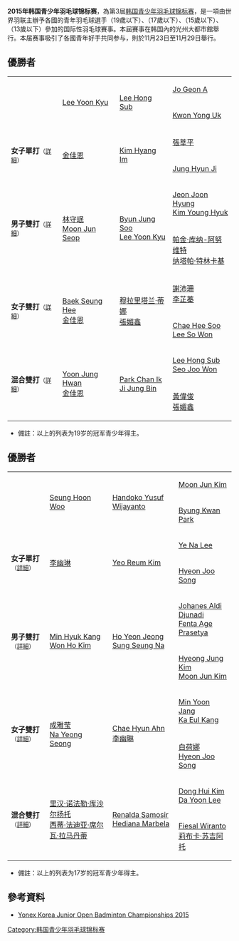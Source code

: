 {{noteTA|G1=Badminton}}
{{infobox badminton event
|name           = 2015年韩国青少年羽毛球锦标赛
|image          = 
|size           = 
|caption        = 
|dates          = 2015年11月23日－11月29日
|number_edition = 第3屆
|level          = 
|prize_money    =
|location       = {{KOR}}[[光州|光州]][[大都市|大都市]]
|venue          = 
|previous       = 2014年韩国青少年羽毛球锦标赛
|next           = 2016年韩国青少年羽毛球锦标赛
}}
'''2015年韩国青少年羽毛球锦标赛'''，為第3屆[[韩国青少年羽毛球锦标赛|韩国青少年羽毛球锦标赛]]，是一項由世界羽联主辦予各國的青年羽毛球選手（19歲以下）、（17歲以下）、（15歲以下）、（13歲以下）參加的国际性羽毛球賽事。本屆賽事在韩国內的光州大都市館舉行。本届赛事吸引了各國青年好手共同参与，則於11月23日至11月29日舉行。

== 優勝者 ==
{| {{MedalistTable|type=項目|columns=1|labelwidth=100px|style=font-size:small;}}
|-
|rowspan=2|{{nowrap|'''男子單打'''<small>（[[#男子單打|詳細]]）</small>}}
|rowspan=2| {{flagicon|KOR}} [[Lee_Yoon_Kyu|Lee Yoon Kyu]]
|rowspan=2| {{flagicon|KOR}} [[Lee_Hong_Sub|Lee Hong Sub]]
|rowspan=1| {{flagicon|KOR}} [[Jo_Geon_A|Jo Geon A]]
|-
|{{flagicon|KOR}} [[Kwon_Yong_Uk|Kwon Yong Uk]]
|-
|rowspan=2|'''女子單打'''<small>（[[#女子單打|詳細]]）</small>
|rowspan=2| {{flagicon|KOR}} [[金佳恩_(羽毛球運動員)|金佳恩]]
|rowspan=2| {{flagicon|KOR}} [[Kim_Hyang_Im|Kim Hyang Im]]
|rowspan=1| {{flagicon|TPE}} [[張莘平|張莘平]]
|-
|{{flagicon|KOR}} [[Jung_Hyun_Ji|Jung Hyun Ji]]
|-
|rowspan=2|'''男子雙打'''<small>（[[#男子雙打|詳細]]）</small>
|rowspan=2|{{flagicon|KOR}} [[林守珉|林守珉]]<br/>{{flagicon|KOR}} [[Moon_Jun_Seop|Moon Jun Seop]]
|rowspan=2|{{flagicon|KOR}} [[Byun_Jung_Soo|Byun Jung Soo]]<br/>{{flagicon|KOR}} [[Lee_Yoon_Kyu|Lee Yoon Kyu]]
|rowspan=1|{{flagicon|KOR}} [[Jeon_Joon_Hyung|Jeon Joon Hyung]]<br/>{{flagicon|KOR}} [[Kim_Young_Hyuk|Kim Young Hyuk]]
|-
|{{flagicon|THA}} [[帕金·库纳-阿努维特|帕金·库纳-阿努维特]]<br/>{{flagicon|THA}} [[纳塔帕·特林卡基|纳塔帕·特林卡基]]
|-
|rowspan=2|'''女子雙打'''<small>（[[#女子雙打|詳細]]）</small>
|rowspan=2|{{flagicon|KOR}} [[Baek_Seung_Hee|Baek Seung Hee]]<br/>{{flagicon|KOR}} [[金佳恩_(羽毛球運動員)|金佳恩]]
|rowspan=2|{{flagicon|MAS}} [[穆拉里塔兰·蒂娜|穆拉里塔兰·蒂娜]]<br/>{{flagicon|MAS}} [[張媚鑫|張媚鑫]]
|rowspan=1|{{flagicon|TPE}} [[謝沛珊|謝沛珊]]<br/>{{flagicon|TPE}} [[李芷蓁|李芷蓁]]
|-
|{{flagicon|KOR}} [[Chae_Hee_Soo|Chae Hee Soo]]<br/>{{flagicon|KOR}} [[Lee_So_Won|Lee So Won]]
|-
|rowspan=2|'''混合雙打'''<small>（[[#混合雙打|詳細]]）</small>
|rowspan=2|{{flagicon|KOR}} [[Yoon_Jung_Hwan|Yoon Jung Hwan]]<br/>{{flagicon|KOR}} [[金佳恩_(羽毛球運動員)|金佳恩]]
|rowspan=2|{{flagicon|KOR}} [[Park_Chan_Ik|Park Chan Ik]]<br/>{{flagicon|KOR}} [[Ji_Jung_Bin|Ji Jung Bin]]
|rowspan=1|{{flagicon|KOR}} [[Lee_Hong_Sub|Lee Hong Sub]]<br/>{{flagicon|KOR}} [[Seo_Joo_Won|Seo Joo Won]]
|-
|{{flagicon|MAS}} [[黃偉俊|黃偉俊]]<br/>{{flagicon|MAS}} [[張媚鑫|張媚鑫]]
|}
*備註：以上的列表为19岁的冠军青少年得主。

== 優勝者 ==
{| {{MedalistTable|type=項目|columns=1|labelwidth=100px|style=font-size:small;}}
|-
|rowspan=2|{{nowrap|'''男子單打'''<small>（[[#男子單打|詳細]]）</small>}}
|rowspan=2| {{flagicon|KOR}} [[Seung_Hoon_Woo|Seung Hoon Woo]]
|rowspan=2| {{flagicon|INA}} [[Handoko_Yusuf_Wijayanto|Handoko Yusuf Wijayanto]]
|rowspan=1| {{flagicon|KOR}} [[Moon_Jun_Kim|Moon Jun Kim]]
|-
|{{flagicon|KOR}} [[Byung_Kwan_Park|Byung Kwan Park]]
|-
|rowspan=2|'''女子單打'''<small>（[[#女子單打|詳細]]）</small>
|rowspan=2| {{flagicon|KOR}} [[李幽琳|李幽琳]]
|rowspan=2| {{flagicon|KOR}} [[Yeo_Reum_Kim|Yeo Reum Kim]]
|rowspan=1| {{flagicon|KOR}} [[Ye_Na_Lee|Ye Na Lee]]
|-
|{{flagicon|KOR}} [[Hyeon_Joo_Song|Hyeon Joo Song]]
|-
|rowspan=2|'''男子雙打'''<small>（[[#男子雙打|詳細]]）</small>
|rowspan=2|{{flagicon|KOR}} [[Min_Hyuk_Kang|Min Hyuk Kang]]<br/>{{flagicon|KOR}} [[Won_Ho_Kim|Won Ho Kim]]
|rowspan=2|{{flagicon|KOR}} [[Ho_Yeon_Jeong|Ho Yeon Jeong]]<br/>{{flagicon|KOR}} [[Sung_Seung_Na|Sung Seung Na]]
|rowspan=1|{{flagicon|INA}} [[Johanes_Aldi_Djunadi|Johanes Aldi Djunadi]]<br/>{{flagicon|INA}} [[Fenta_Age_Prasetya|Fenta Age Prasetya]]
|-
|{{flagicon|KOR}} [[Hyeong_Jung_Kim|Hyeong Jung Kim]]<br/>{{flagicon|KOR}} [[Moon_Jun_Kim|Moon Jun Kim]]
|-
|rowspan=2|'''女子雙打'''<small>（[[#女子雙打|詳細]]）</small>
|rowspan=2|{{flagicon|KOR}} [[成雅莹|成雅莹]]<br/>{{flagicon|KOR}} [[Na_Yeong_Seong|Na Yeong Seong]]
|rowspan=2|{{flagicon|KOR}} [[Chae_Hyun_Ahn|Chae Hyun Ahn]]<br/>{{flagicon|KOR}} [[李幽琳|李幽琳]]
|rowspan=1|{{flagicon|KOR}} [[Min_Yoon_Jang|Min Yoon Jang]]<br/>{{flagicon|KOR}} [[Ka_Eul_Kang|Ka Eul Kang]]
|-
|{{flagicon|KOR}} [[白荷娜|白荷娜]]<br/>{{flagicon|KOR}} [[Hyeon_Joo_Song|Hyeon Joo Song]]
|-
|rowspan=2|'''混合雙打'''<small>（[[#混合雙打|詳細]]）</small>
|rowspan=2|{{flagicon|INA}} [[里汉·诺法勒·库沙尔扬托|里汉·诺法勒·库沙尔扬托]]<br/>{{flagicon|INA}} [[西蒂·法迪亚·席尔瓦·拉马丹蒂|西蒂·法迪亚·席尔瓦·拉马丹蒂]]
|rowspan=2|{{flagicon|INA}} [[Renalda_Samosir|Renalda Samosir]]<br/>{{flagicon|INA}} [[Hediana_Marbela|Hediana Marbela]]
|rowspan=1|{{flagicon|KOR}} [[Dong_Hui_Kim|Dong Hui Kim]]<br/>{{flagicon|KOR}} [[Da_Yoon_Lee|Da Yoon Lee]]
|-
|{{flagicon|INA}} [[Fiesal_Wiranto|Fiesal Wiranto]]<br/>{{flagicon|INA}} [[莉布卡·苏吉阿托|莉布卡·苏吉阿托]]
|}
*備註：以上的列表为17岁的冠军青少年得主。

==參考資料==
{{Reflist}}
*[http://tournamentsoftware.com/sport/tournament.aspx?id=B70248BF-6B61-4560-B9C6-EE95650C9DDB&d=20151129 Yonex Korea Junior Open Badminton Championships 2015]{{en}}

[[Category:韩国青少年羽毛球锦标赛|Category:韩国青少年羽毛球锦标赛]]
